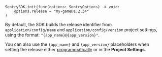 ```GDScript
SentrySDK.init(func(options: SentryOptions) -> void:
	options.release = "my-game@1.2.34"
)
```

By default, the SDK builds the release identifier from `application/config/name`
and `application/config/version` project settings, using the format: `"{app_name}@{app_version}"`.

You can also use the `{app_name}` and `{app_version}` placeholders when setting the release
either [programmatically](/platforms/godot/configuration/options/#programmatic-configuration)
or in the **Project Settings**.
